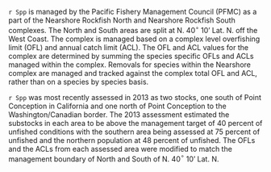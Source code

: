 `r Spp` is managed by the Pacific Fishery Management Council (PFMC) as a part of the Nearshore Rockfish North and Nearshore Rockfish South complexes.  The North and South areas are split at N. 40$^\circ$ 10' Lat. N. off the West Coast. The complex is managed based on a complex level overfishing limit (OFL) and annual catch limit (ACL). The OFL and ACL values for the complex are determined by summing the species specific OFLs and ACLs managed within the complex. Removals for species within the Nearshore complex are managed and tracked against the complex total OFL and ACL, rather than on a species by species basis.

`r Spp` was most recently assessed in 2013 as two stocks, one south of Point Conception in California and one north of Point Conception to the Washington/Canadian border.  The 2013 assessment estimated the substocks in each area to be above the management target of 40 percent of unfished conditions with the southern area being assessed at 75 percent of unfished and the northern population at 48 percent of unfished. The OFLs and the ACLs from each assessed area were modified to match the management boundary of North and South of N. 40$^\circ$ 10' Lat. N.
